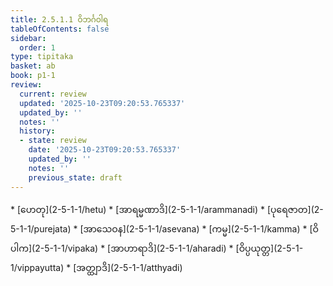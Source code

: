 ```yaml
---
title: 2.5.1.1 ဝိဘင်္ဂဝါရ
tableOfContents: false
sidebar:
  order: 1
type: tipitaka
basket: ab
book: p1-1
review:
  current: review
  updated: '2025-10-23T09:20:53.765337'
  updated_by: ''
  notes: ''
  history:
  - state: review
    date: '2025-10-23T09:20:53.765337'
    updated_by: ''
    notes: ''
    previous_state: draft
---
```



<ReviewStatus review={frontmatter.review} showDetails={true} />

<HypothesisAnnotation frontmatter={frontmatter} />

<DynamicBreadcrumb />



<TableOfContents book="p1-1" section="2.5.1.1">
* [ဟေတု](2-5-1-1/hetu)
* [အာရမ္မဏာဒိ](2-5-1-1/arammanadi)
* [ပုရေဇာတ](2-5-1-1/purejata)
* [အာသေဝန](2-5-1-1/asevana)
* [ကမ္မ](2-5-1-1/kamma)
* [ဝိပါက](2-5-1-1/vipaka)
* [အာဟာရာဒိ](2-5-1-1/aharadi)
* [ဝိပ္ပယုတ္တ](2-5-1-1/vippayutta)
* [အတ္ထျာဒိ](2-5-1-1/atthyadi)
</TableOfContents>